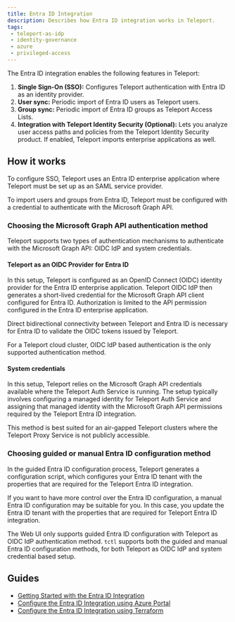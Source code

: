 ```yaml
---
title: Entra ID Integration
description: Describes how Entra ID integration works in Teleport.
tags:
 - teleport-as-idp
 - identity-governance
 - azure
 - privileged-access
---
```


The Entra ID integration enables the following features in Teleport:

1. **Single Sign-On (SSO):** Configures Teleport authentication with Entra ID as an
   identity provider.
2. **User sync:** Periodic import of Entra ID users as Teleport users.
3. **Group sync:** Periodic import of Entra ID groups as Teleport
   Access Lists. 
4. **Integration with Teleport Identity Security (Optional):** Lets you analyze user access 
paths and policies from the Teleport Identity Security product. If enabled, Teleport imports 
enterprise applications as well. 

## How it works

To configure SSO, Teleport uses an Entra ID enterprise application where 
Teleport must be set up as an SAML service provider. 

To import users and groups from Entra ID, Teleport must be configured with 
a credential to authenticate with the Microsoft Graph API. 

### Choosing the Microsoft Graph API authentication method

Teleport supports two types of authentication mechanisms to authenticate with the
Microsoft Graph API: OIDC IdP and system credentials. 

#### Teleport as an OIDC Provider for Entra ID 

In this setup, Teleport is configured as an OpenID Connect (OIDC) identity provider 
for the Entra ID enterprise application. 
Teleport OIDC IdP then generates a short-lived credential for the Microsoft Graph API
client configured for Entra ID. Authorization is limited to the API permission 
configured in the Entra ID enterprise application. 

Direct bidirectional connectivity between Teleport and Entra ID is necessary for 
Entra ID to validate the OIDC tokens issued by Teleport.

For a Teleport cloud cluster, OIDC IdP based authentication is the only supported
authentication method. 

#### System credentials

In this setup, Teleport relies on the Microsoft Graph API credentials available where the 
Teleport Auth Service is running. The setup typically involves configuring a managed identity
for Teleport Auth Service and assigning that managed identity with the Microsoft Graph API 
permissions required by the Teleport Entra ID integration.

This method is best suited for an air-gapped Teleport clusters where the Teleport Proxy Service
is not publicly accessible.

### Choosing guided or manual Entra ID configuration method

In the guided Entra ID configuration process, Teleport generates a configuration 
script, which configures your Entra ID tenant with the properties that are required
for the Teleport Entra ID integration. 

If you want to have more control over the Entra ID configuration, a manual
Entra ID configuration may be suitable for you. In this case, you update the Entra ID
tenant with the properties that are required for Teleport Entra ID integration. 

The Web UI only supports guided Entra ID configuration with Teleport as OIDC IdP 
authentication method. `tctl` supports both the guided and manual Entra ID 
configuration methods, for both Teleport as OIDC IdP and system credential based setup. 


## Guides

- [Getting Started with the Entra ID Integration](getting-started.mdx)
- [Configure the Entra ID Integration using Azure Portal](manual-installation.mdx)
- [Configure the Entra ID Integration using Terraform](terraform.mdx)

